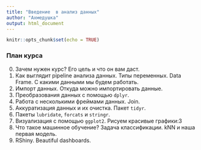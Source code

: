 ```yaml
---
title: "Введение  в анализ данных"
author: "Ахмедушка"
output: html_document
---
```


```r
knitr::opts_chunk$set(echo = TRUE)
```

### План курса

0. Зачем нужен курс? Его цель и что он вам даст.
1. Как выглядит pipeline анализа данных. Типы переменных. Data Frame. С какими данными мы будем работать.
2. Импорт данных. Откуда можно импортировать данные. 
3. Преобразования данных с помощью `dplyr`.
4. Работа с несколькими фреймами данных. Join.
5. Аккуратизация данных и их очистка. Пакет `tidyr`.
6. Пакеты `lubridate`, `forcats` и `stringr`.
7. Визуализация с помощью `ggplot2`. Рисуем красивые графики:3
8. Что такое машинное обучение? Задача классификации. kNN и наша первая модель.
9. RShiny. Beautiful dashboards.
